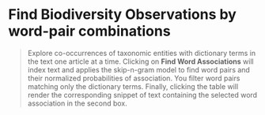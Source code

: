 # Find Biodiversity Observations by word-pair combinations

> Explore co-occurrences of taxonomic entities with dictionary terms in the text one article at a time. Clicking on **Find Word Associations**  will index text and applies the skip-n-gram model to find word pairs and their normalized probabilities of association. You filter word pairs matching only the dictionary terms. Finally, clicking the table will render the corresponding snippet of text containing the selected word association in the second box. 
